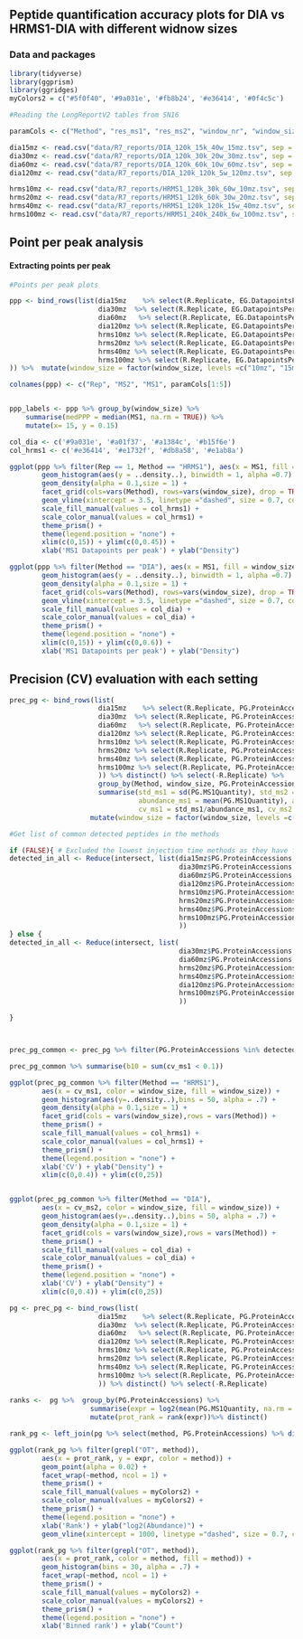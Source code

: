 ## Peptide quantification accuracy plots for DIA vs HRMS1-DIA with different widnow sizes

### Data and packages 

```r
library(tidyverse)
library(ggprism)
library(ggridges)
myColors2 = c("#5f0f40", '#9a031e', '#fb8b24', '#e36414', '#0f4c5c')
```

```r
#Reading the LongReportV2 tables from SN16

paramCols <- c("Method", "res_ms1", "res_ms2", "window_nr", "window_size")

dia15mz <- read.csv("data/R7_reports/DIA_120k_15k_40w_15mz.tsv", sep = "\t", dec = ",") %>% mutate(method = "DIA-120k-15k-40w-15mz") %>% separate(method, into = paramCols, sep = "-")
dia30mz <- read.csv("data/R7_reports/DIA_120k_30k_20w_30mz.tsv", sep = "\t", dec = ",") %>% mutate(method = "DIA-120k-30k-20w-30mz") %>% separate(method, into = paramCols, sep = "-")
dia60mz <- read.csv("data/R7_reports/DIA_120k_60k_10w_60mz.tsv", sep = "\t", dec = ",") %>% mutate(method = "DIA-120k-60k-10w-60mz") %>% separate(method, into = paramCols, sep = "-")
dia120mz <- read.csv("data/R7_reports/DIA_120k_120k_5w_120mz.tsv", sep = "\t", dec = ",") %>% mutate(method = "DIA-120k-60k-10w-120mz") %>% separate(method, into = paramCols, sep = "-")

hrms10mz <- read.csv("data/R7_reports/HRMS1_120k_30k_60w_10mz.tsv", sep = "\t", dec = ",") %>% mutate(method = "HRMS1-120k-30k-60w-10mz") %>% separate(method, into = paramCols, sep = "-")
hrms20mz <- read.csv("data/R7_reports/HRMS1_120k_60k_30w_20mz.tsv", sep = "\t", dec = ",") %>% mutate(method = "HRMS1-120k-60k-30w-20mz") %>% separate(method, into = paramCols, sep = "-")
hrms40mz <- read.csv("data/R7_reports/HRMS1_120k_120k_15w_40mz.tsv", sep = "\t", dec = ",") %>% mutate(method = "HRMS1-120k-120k-15w-40mz") %>% separate(method, into = paramCols, sep = "-")
hrms100mz <- read.csv("data/R7_reports/HRMS1_240k_240k_6w_100mz.tsv", sep = "\t", dec = ",") %>% mutate(method = "HRMS1-240k-240k-6w-100mz") %>% separate(method, into = paramCols, sep = "-")
```

## Point per peak analysis 

#### Extracting points per peak
```r
#Points per peak plots 

ppp <- bind_rows(list(dia15mz    %>% select(R.Replicate, EG.DatapointsPerPeak, 'EG.DatapointsPerPeak..MS1.', Method:window_size),
                      dia30mz  %>% select(R.Replicate, EG.DatapointsPerPeak, 'EG.DatapointsPerPeak..MS1.', Method:window_size),
                      dia60mz   %>% select(R.Replicate, EG.DatapointsPerPeak, 'EG.DatapointsPerPeak..MS1.', Method:window_size),
                      dia120mz %>% select(R.Replicate, EG.DatapointsPerPeak, 'EG.DatapointsPerPeak..MS1.', Method:window_size),
                      hrms10mz %>% select(R.Replicate, EG.DatapointsPerPeak, 'EG.DatapointsPerPeak..MS1.', Method:window_size),
                      hrms20mz %>% select(R.Replicate, EG.DatapointsPerPeak, 'EG.DatapointsPerPeak..MS1.', Method:window_size),
                      hrms40mz %>% select(R.Replicate, EG.DatapointsPerPeak, 'EG.DatapointsPerPeak..MS1.', Method:window_size),
                      hrms100mz %>% select(R.Replicate, EG.DatapointsPerPeak, 'EG.DatapointsPerPeak..MS1.', Method:window_size)
)) %>%  mutate(window_size = factor(window_size, levels =c("10mz", "15mz", "20mz", "30mz", "40mz", "60mz", "100mz", "120mz")))

colnames(ppp) <- c("Rep", "MS2", "MS1", paramCols[1:5])


ppp_labels <- ppp %>% group_by(window_size) %>% 
    summarise(medPPP = median(MS1, na.rm = TRUE)) %>% 
    mutate(x= 15, y = 0.15)
```

```r
col_dia <- c('#9a031e', '#a01f37', '#a1384c', '#b15f6e')
col_hrms1 <- c('#e36414', '#e1732f', '#db8a58', '#e1ab8a')

ggplot(ppp %>% filter(Rep == 1, Method == "HRMS1"), aes(x = MS1, fill = window_size, color = window_size)) + 
        geom_histogram(aes(y = ..density..), binwidth = 1, alpha =0.7) +
        geom_density(alpha = 0.1,size = 1) +
        facet_grid(cols=vars(Method), rows=vars(window_size), drop = TRUE, scales = "free") + 
        geom_vline(xintercept = 3.5, linetype ="dashed", size = 0.7, color = "grey") + 
        scale_fill_manual(values = col_hrms1) + 
        scale_color_manual(values = col_hrms1) +
        theme_prism() +
        theme(legend.position = "none") +
        xlim(c(0,15)) + ylim(c(0,0.45)) +
        xlab('MS1 Datapoints per peak') + ylab("Density")

ggplot(ppp %>% filter(Method == "DIA"), aes(x = MS1, fill = window_size, color = window_size)) + 
        geom_histogram(aes(y = ..density..), binwidth = 1, alpha =0.7) +
        geom_density(alpha = 0.1,size = 1) +
        facet_grid(cols=vars(Method), rows=vars(window_size), drop = TRUE, scales = "free") + 
        geom_vline(xintercept = 3.5, linetype ="dashed", size = 0.7, color = "grey") + 
        scale_fill_manual(values = col_dia) + 
        scale_color_manual(values = col_dia) +
        theme_prism() +
        theme(legend.position = "none") +
        xlim(c(0,15)) + ylim(c(0,0.6)) +
        xlab('MS1 Datapoints per peak') + ylab("Density")
```

## Precision (CV) evaluation with each setting 

```r
prec_pg <- bind_rows(list(
                      dia15mz    %>% select(R.Replicate, PG.ProteinAccessions, PG.MS1Quantity, PG.MS2Quantity, Method:window_size),
                      dia30mz  %>% select(R.Replicate, PG.ProteinAccessions, PG.MS1Quantity, PG.MS2Quantity, Method:window_size),
                      dia60mz   %>% select(R.Replicate, PG.ProteinAccessions, PG.MS1Quantity, PG.MS2Quantity, Method:window_size),
                      dia120mz %>% select(R.Replicate, PG.ProteinAccessions, PG.MS1Quantity, PG.MS2Quantity, Method:window_size),
                      hrms10mz %>% select(R.Replicate, PG.ProteinAccessions, PG.MS1Quantity, PG.MS2Quantity, Method:window_size),
                      hrms20mz %>% select(R.Replicate, PG.ProteinAccessions, PG.MS1Quantity, PG.MS2Quantity, Method:window_size),
                      hrms40mz %>% select(R.Replicate, PG.ProteinAccessions, PG.MS1Quantity, PG.MS2Quantity, Method:window_size),
                      hrms100mz %>% select(R.Replicate, PG.ProteinAccessions, PG.MS1Quantity, PG.MS2Quantity, Method:window_size)
                      )) %>% distinct() %>% select(-R.Replicate) %>% 
                      group_by(Method, window_size, PG.ProteinAccessions) %>% 
                      summarise(std_ms1 = sd(PG.MS1Quantity), std_ms2 = sd(PG.MS2Quantity),
                                abundance_ms1 = mean(PG.MS1Quantity), abundance_ms2 = mean(PG.MS2Quantity),
                                cv_ms1 = std_ms1/abundance_ms1, cv_ms2 = std_ms2/abundance_ms2) %>% na.omit() %>% 
                    mutate(window_size = factor(window_size, levels =c("10mz", "15mz", "20mz", "30mz", "40mz", "60mz", "100mz", "120mz")))

#Get list of common detected peptides in the methods 

if (FALSE){ # Excluded the lowest injection time methods as they have few quantified proteins
detected_in_all <- Reduce(intersect, list(dia15mz$PG.ProteinAccessions,
                                          dia30mz$PG.ProteinAccessions,
                                          dia60mz$PG.ProteinAccessions,
                                          dia120mz$PG.ProteinAccessions,
                                          hrms10mz$PG.ProteinAccessions,
                                          hrms20mz$PG.ProteinAccessions,
                                          hrms40mz$PG.ProteinAccessions,
                                          hrms100mz$PG.ProteinAccessions
                                          ))
} else {
detected_in_all <- Reduce(intersect, list(
                                          dia30mz$PG.ProteinAccessions,
                                          dia60mz$PG.ProteinAccessions,
                                          hrms20mz$PG.ProteinAccessions,
                                          hrms40mz$PG.ProteinAccessions,
                                          dia120mz$PG.ProteinAccessions,
                                          hrms100mz$PG.ProteinAccessions
                                          ))

}



prec_pg_common <- prec_pg %>% filter(PG.ProteinAccessions %in% detected_in_all)

prec_pg_common %>% summarise(b10 = sum(cv_ms1 < 0.1))
```

```r
ggplot(prec_pg_common %>% filter(Method == "HRMS1"), 
        aes(x = cv_ms1, color = window_size, fill = window_size)) + 
        geom_histogram(aes(y=..density..),bins = 50, alpha = .7) +
        geom_density(alpha = 0.1,size = 1) +
        facet_grid(cols = vars(window_size),rows = vars(Method)) + 
        theme_prism() +
        scale_fill_manual(values = col_hrms1) + 
        scale_color_manual(values = col_hrms1) +
        theme_prism() +
        theme(legend.position = "none") +
        xlab('CV') + ylab("Density") +
        xlim(c(0,0.4)) + ylim(c(0,25)) 


ggplot(prec_pg_common %>% filter(Method == "DIA"), 
        aes(x = cv_ms2, color = window_size, fill = window_size)) + 
        geom_histogram(aes(y=..density..),bins = 50, alpha = .7) +
        geom_density(alpha = 0.1,size = 1) +
        facet_grid(cols = vars(window_size),rows = vars(Method)) + 
        theme_prism() +
        scale_fill_manual(values = col_dia) + 
        scale_color_manual(values = col_dia) +
        theme_prism() +
        theme(legend.position = "none") +
        xlab('CV') + ylab("Density") +
        xlim(c(0,0.4)) + ylim(c(0,25)) 
```

```r
pg <- prec_pg <- bind_rows(list(
                      dia15mz    %>% select(R.Replicate, PG.ProteinAccessions, PG.MS1Quantity, PG.MS2Quantity, Method:window_size),
                      dia30mz  %>% select(R.Replicate, PG.ProteinAccessions, PG.MS1Quantity, PG.MS2Quantity, Method:window_size),
                      dia60mz   %>% select(R.Replicate, PG.ProteinAccessions, PG.MS1Quantity, PG.MS2Quantity, Method:window_size),
                      dia120mz %>% select(R.Replicate, PG.ProteinAccessions, PG.MS1Quantity, PG.MS2Quantity, Method:window_size),
                      hrms10mz %>% select(R.Replicate, PG.ProteinAccessions, PG.MS1Quantity, PG.MS2Quantity, Method:window_size),
                      hrms20mz %>% select(R.Replicate, PG.ProteinAccessions, PG.MS1Quantity, PG.MS2Quantity, Method:window_size),
                      hrms40mz %>% select(R.Replicate, PG.ProteinAccessions, PG.MS1Quantity, PG.MS2Quantity, Method:window_size),
                      hrms100mz %>% select(R.Replicate, PG.ProteinAccessions, PG.MS1Quantity, PG.MS2Quantity, Method:window_size)
                      )) %>% distinct() %>% select(-R.Replicate) 
                      
ranks <-  pg %>%  group_by(PG.ProteinAccessions) %>% 
                    summarise(expr = log2(mean(PG.MS1Quantity, na.rm = TRUE))) %>% 
                    mutate(prot_rank = rank(expr))%>% distinct()

rank_pg <- left_join(pg %>% select(method, PG.ProteinAccessions) %>% distinct(), ranks, by = "PG.ProteinAccessions")
```



```r
ggplot(rank_pg %>% filter(grepl("OT", method)), 
        aes(x = prot_rank, y = expr, color = method)) +
        geom_point(alpha = 0.02) + 
        facet_wrap(~method, ncol = 1) +
        theme_prism() +
        scale_fill_manual(values = myColors2) + 
        scale_color_manual(values = myColors2) +
        theme_prism() +
        theme(legend.position = "none") +
        xlab('Rank') + ylab("log2(Abundance)") +
        geom_vline(xintercept = 1000, linetype ="dashed", size = 0.7, color = "grey") 

```


```r
ggplot(rank_pg %>% filter(grepl("OT", method)), 
        aes(x = prot_rank, color = method, fill = method)) +
        geom_histogram(bins = 30, alpha = .7) +
        facet_wrap(~method, ncol = 1) +
        theme_prism() +
        scale_fill_manual(values = myColors2) + 
        scale_color_manual(values = myColors2) +
        theme_prism() +
        theme(legend.position = "none") +
        xlab('Binned rank') + ylab("Count") 
```